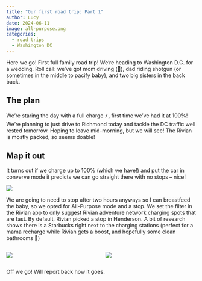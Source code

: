 ```yaml
---
title: "Our first road trip: Part 1"
author: Lucy
date: 2024-06-11
image: all-purpose.png
categories:
  - road trips
  - Washington DC
---
```


Here we go! First full family road trip! We're heading to Washington D.C. for a wedding. Roll call: we’ve got mom driving (👋), dad riding shotgun (or sometimes in the middle to pacify baby), and two big sisters in the back back.  

## The plan

We’re staring the day with a full charge ⚡️, first time we’ve had it at 100%! We’re planning to just drive to Richmond today and tackle the DC traffic well rested tomorrow. Hoping to leave mid-morning, but we will see! The Rivian is mostly packed, so seems doable! 

## Map it out

It turns out if we charge up to 100% (which we have!) and put the car in converve mode it predicts we can go straight there with no stops -- nice! 

::: {.centered-image}
![](conserve.jpeg)
:::

We are going to need to stop after two hours anyways so I can breastfeed the baby, so we opted for All-Purpose mode and a stop. We set the filter in the Rivian app to only suggest Rivian adventure network charging spots that are fast. By default, Rivian picked a stop in Henderson. A bit of research shows there is a Starbucks right next to the charging stations (perfect for a mama recharge while Rivian gets a boost, and hopefully some clean bathrooms 🤞)

:::: {.columns}

::: {.column}
::: {.centered-image}
![](filter.png)
:::
:::

::: {.column}
::: {.centered-image}
![](all-purpose.png)
:::
:::

::::

Off we go! Will report back how it goes. 



